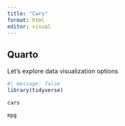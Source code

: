 ```yaml
---
title: "Cars"
format: html
editor: visual
---
```


## Quarto

Let's explore data visualization options

```r
#| message: false
library(tidyverse)
```

```r
cars
```

```r

mpg
```
